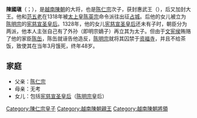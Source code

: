 {{expert|time=2013-11-23T04:32:55+00:00}}
'''陳國瑱'''（{{vie|v='''Trần Quốc Chẩn'''|hn=陳國瑱}}；{{bd|1281年|2月19日|1328年|catIdx=C陳}}），是[[越南|越南]][[陳朝_(越南)|陳朝]]的大将，也是[[陈仁宗|陈仁宗]]次子，获封惠武王（{{vie|v=Huệ Vũ vương|hn=惠武王}}），后又加封大王。他和[[范五老|范五老]]在1318年被[[太上皇|太上皇]][[陈英宗|陈英宗]]命令派往出征[[占城|占城]]。后他的女儿被立为[[陈明宗|陈明宗]]的[[宪慈宣圣皇后|宪慈宣圣皇后]]。1328年，他的女儿[[宪慈宣圣皇后|宪慈宣圣皇后]]还未有子时，朝臣分为两派，他本人主张自己有了外孙（即明宗嫡子）再立其为太子。但由于[[文宪侯|文宪侯]]贿赂了他的家臣[[陈缶|陈缶]]，陈缶就诬告他造反，[[陈明宗|陈明宗]]就将其囚禁于[[资福寺|资福寺]]，并且不给茶饭，致使其在当年3月饿死，终年48岁。

==家庭==
*父亲：[[陈仁宗|陈仁宗]]
*母亲：无考
*女儿：包括[[宪慈宣圣皇后|宪慈宣圣皇后]]（[[陈明宗|陈明宗]]皇后）

[[Category:陳仁宗皇子|Category:陳仁宗皇子]]
[[Category:越南陳朝親王|Category:越南陳朝親王]]
[[Category:越南陳朝將領|Category:越南陳朝將領]]